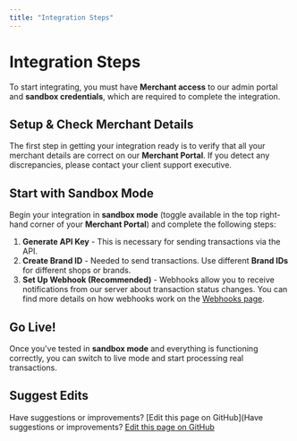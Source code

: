 ```yaml
---
title: "Integration Steps"
---
```


# Integration Steps

To start integrating, you must have **Merchant access** to our admin portal and **sandbox credentials**, which are required to complete the integration.

## Setup & Check Merchant Details

The first step in getting your integration ready is to verify that all your merchant details are correct on our **Merchant Portal**. If you detect any discrepancies, please contact your client support executive.

## Start with Sandbox Mode

Begin your integration in **sandbox mode** (toggle available in the top right-hand corner of your **Merchant Portal**) and complete the following steps:

1. **Generate API Key** - This is necessary for sending transactions via the API.
2. **Create Brand ID** - Needed to send transactions. Use different **Brand IDs** for different shops or brands.
3. **Set Up Webhook (Recommended)** - Webhooks allow you to receive notifications from our server about transaction status changes. You can find more details on how webhooks work on the [Webhooks page](#).

## Go Live!

Once you've tested in **sandbox mode** and everything is functioning correctly, you can switch to live mode and start processing real transactions.

## Suggest Edits

Have suggestions or improvements? [Edit this page on GitHub](Have suggestions or improvements? [Edit this page on GitHub](https://github.com/PaysecureCommunity/api-docs/edit/main/integration-steps.mdx)
